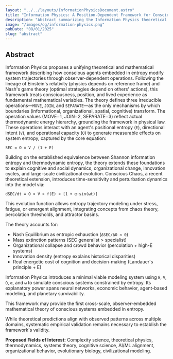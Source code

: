 ```yaml
---
layout: "../../layouts/InformationPhysicsDocument.astro"
title: "Information Physics: A Position-Dependent Framework for Conscious System Dynamics"
description: "Abstract summarizing the Information Physics theoretical framework, its mathematical foundations, and cross-domain applications."
image: "/images/og/information-physics.png"
pubDate: "08/01/2025"
slug: "abstract"
---
```


## Abstract

Information Physics proposes a unifying theoretical and mathematical framework describing how conscious agents embedded in entropy modify system trajectories through observer-dependent operations. Following the lineage of Einstein's relativity (physics depends on reference frame) and Nash's game theory (optimal strategies depend on others' actions), this framework treats consciousness, position, and lived experience as fundamental mathematical variables. The theory defines three irreducible operations—`MOVE`, `JOIN`, and `SEPARATE`—as the only mechanisms by which boundaries (informational, organizational, spatial, cognitive) transform. The operation values (MOVE=1, JOIN=2, SEPARATE=3) reflect actual thermodynamic energy hierarchy, grounding the framework in physical law. These operations interact with an agent's positional entropy (`E`), directional intent (`V`), and operational capacity (`O`) to generate measurable effects on system entropy, captured by the core equation:

`SEC = O × V / (1 + E)`

Building on the established equivalence between Shannon information entropy and thermodynamic entropy, the theory extends these foundations to explain cognitive and social dynamics, organizational change, innovation cycles, and large-scale civilizational evolution. Conscious Chaos, a recent theoretical extension, introduces time-sensitivity and perturbation dynamics into the model via:

`dSEC/dt = O × V × f(E) × [1 + α·sin(ωt)]`

This evolution function allows entropy trajectory modeling under stress, fatigue, or emergent alignment, integrating concepts from chaos theory, percolation thresholds, and attractor basins.

The theory accounts for:

* Nash Equilibrium as entropic exhaustion (`ΔSEC/ΔO ≈ 0`)
* Mass extinction patterns (SEC generalist > specialist)
* Organizational collapse and crowd behavior (percolation + high-E systems)
* Innovation density (entropy explains historical disparities)
* Real energetic cost of cognition and decision-making (Landauer's principle + E)

Information Physics introduces a minimal viable modeling system using `E`, `V`, `O`, `α`, and `ω` to simulate conscious systems constrained by entropy. Its explanatory power spans neural networks, economic behavior, agent-based modeling, and planetary survivability.

This framework may provide the first cross-scale, observer-embedded mathematical theory of conscious systems embedded in entropy.

While theoretical predictions align with observed patterns across multiple domains, systematic empirical validation remains necessary to establish the framework's validity.

**Proposed Fields of Interest:** Complexity science, theoretical physics, thermodynamics, systems theory, cognitive science, AI/ML alignment, organizational behavior, evolutionary biology, civilizational modeling.
